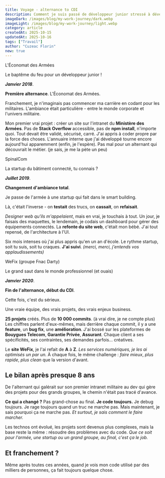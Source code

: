 ```yaml
---
title: Voyage - alternance to CDI
description: Comment je suis passé de développeur junior stressé à développeur confirmé ?
imageDark: /images/blog/my-work-journey/dark.webp
imageLight: /images/blog/my-work-journey/light.webp
category: article
createdAt: 2025-10-15
updatedAt: 2025-10-16
tags: ["Travail"]
author: "Cuzeac Florin"
new: true
---
```


<Steps>

<Step className="text-theme">L'Économat des Armées</Step>

Le baptême du feu pour un développeur junior !

_**Janvier 2018**_.

**Première alternance**. L'Économat des Armées.

Franchement, je n'imaginais pas commencer ma carrière en codant pour les militaires.
L'ambiance était particulière - entre le monde corporate et l'univers militaire.

Mon premier vrai projet : créer un site sur l'intranet du **Ministère des Armées**.
Pas de **Stack Overflow** accessible, pas de **npm install**, n'importe quoi.
Tout devait être validé, sécurisé, carré. J'ai appris à coder propre par la force des choses.
L'annuaire interne que j'ai développé tourne encore aujourd'hui apparemment (enfin, je l'espère).
Pas mal pour un alternant qui découvrait le métier. (je sais, je me la pète un peu)

<Step className="text-theme">SpinalCom</Step>

La startup du bâtiment connecté, tu connais ?

_**Juillet 2019**_.

**Changement d'ambiance total**.

Je passe de l'armée à une startup qui fait dans le smart building.

Là, c'était l'inverse - on **testait** des trucs, on **cassait**, on **refaisait**.

_Designer web qu'ils m'appelaient_, mais en vrai, je touchais à tout.
Un jour, je faisais des maquettes, le lendemain, je codais un dashboard pour gérer des équipements connectés.
La **refonte du site web**, c'était mon bébé. J'ai tout repensé, de l'architecture à l'UI.

Six mois intenses où j'ai plus appris qu'en un an d'école.
Le rythme startup, soit tu suis, soit tu craques.
**J'ai suivi**. _(merci, merci, j'entends vos applaudissements)_

<Step className="text-theme">WeFix (groupe Fnac Darty)</Step>

Le grand saut dans le monde professionnel (et ouais)

_**Janvier 2020**_.

**Fin de l'alternance, début du CDI**.

Cette fois, c'est du sérieux.

Une vraie équipe, des vrais projets, des vrais enjeux business.

**25 projets** créés. Plus de **10 000 commits**. (à vrai dire, je ne compte plus)
Les chiffres parlent d'eux-mêmes, mais derrière chaque commit, il y a une **feature**, un **bug fix**, une **amélioration**.
J'ai bossé sur les plateformes de **Bouygues Telecom**, **Garantie Privée**, **Assurant**.
Chaque client a ses spécificités, ses contraintes, ses demandes parfois... créatives.

Le **site WeFix**, je l'ai refait de **A** à **Z**.
_Les services numériques, je les ai optimisés un par un._
À chaque fois, le même challenge : _faire mieux_, _plus rapide_, _plus clean_ que la version d'avant.

</Steps>

## Le bilan après presque 8 ans

De l'alternant qui galérait sur son premier intranet militaire au dev qui gère des projets pour des grands groupes,
le chemin n'était pas tracé d'avance.

**Ce qui a changé ?**
Pas grand-chose au final.
**Je code toujours.**
Je debug toujours.
Je rage toujours quand un truc ne marche pas.
Mais maintenant, je sais pourquoi ça ne marche pas.
_Et surtout, je sais comment le faire marcher._

Les technos ont évolué, les projets sont devenus plus complexes, mais la base reste la même :
résoudre des problèmes avec du code.
_Que ce soit pour l'armée, une startup ou un grand groupe, au final, c'est ça le job._

## Et franchement ?

Même après toutes ces années, quand je vois mon code utilisé par des milliers de personnes, ça fait toujours quelque chose.
